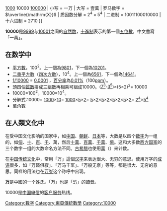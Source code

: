 {{noteTA|G1=Math}}
{{Unreferenced|time=2013-12-04T12:14:54+00:00}}
{{整數
| list = {{Numbers digits|1|last=0|next=大数_(数学)|template=#invoke:NumberUtil{{!}}exp10link}}<br/>[[1000|1000]] 10000 [[100000|100000]]
| 小写 = 一万
| 大写 = 壹萬
| 罗马数字 = <math>\overline{\mathrm{X}}</math>
| 质因数分解 = <math>2^4 \times 5^4</math>
| 二进制 = 10011100010000
| 十六进制 = 2710
}}

'''10000'''是[[9999|9999]]与[[10001|10001]]之间的[[自然数|自然数]]，[[十進制|十進制]]表示的第一個[[五位數|五位數]]，中文書寫「一萬」。

== 在数学中 ==
{{數字性質|use math=yes}}
* [[平方數|平方數]]，100<sup>2</sup>。上一個為[[9801|9801]]，下一個為[[10201|10201]]。
* [[二重平方數|二重平方數]]（[[四次方數|四次方數]]），10<sup>4</sup>。上一個為[[6561|6561]]，下一個為[[14641|14641]]。
* [[0.0001|1/10000]] = [[0.0001|0.0001]] ，[[百分比|百分率]]為[[0.01%|0.01%]]（100[[百萬分率|ppm]]）。
* 頭四個[[素数|質數]]拼成三組數再相乘可組成10000。([[343|7<sup>3</sup>]]-[[243|3<sup>5</sup>]])×(5×2)<sup>2</sup>= 10000
* 10000=100<sup>2</sup>。10000=10<sup>4</sup>。
* 分解式:10000= [[1000|1000]]×[[10|10]]= [[1000|1000]]×[[5|5]]×[[2|2]]= [[5|5]]×[[2|2]]×[[5|5]]×[[2|2]]×[[5|5]]×[[2|2]]×[[5|5]]×[[2|2]]= [[16|2<sup>4</sup>]]×[[625|5<sup>4</sup>]]
* [[萬角數|萬角數]]

== 在人類文化中 ==
{{see also|萬}}
在受中国文化影响的国家中，如[[中国|中国]]、[[朝鲜|朝鲜]]、[[日本|日本]]等，大数是以四个[[数字|数字]]为一组的，如[[個|個]]、[[十|十]]、[[百|百]]、[[千|千]]、萬，然后[[十萬|十萬]]、[[百萬|百萬]]、[[千萬|千萬]]、[[億|億]]。这和大多数[[西方国家|西方国家]]的三个数字一组的大数命名方法不同。[[古希腊|古希腊]]也使用[[萬|萬]]（{{lang|en|Myriade}}）来计数。

在[[中国传统文化|中国传统文化]]中，常用「万」這個[[汉字|汉字]]来表达很大、无穷的意思。使用万字的[[成语|成语]]很多，如「万籁俱寂」、「万马千军」、「万般无奈」等等，都是很大、无穷的意思。同样的用法也在[[万岁|万岁]]这个称呼中出现。

'''[[万姓|万]]'''是中國的一个[[姓氏|姓氏]]。「万」也是「[[卐|卐]]」的[[讀音|讀音]]。

10000是[[中国电信|中国电信]]的[[客户服务|客户服务]]热线。

[[Category:數字|Category:數字]]
[[Category:東亞傳統數學|Category:東亞傳統數學]]
[[Category:10000|Category:10000]]